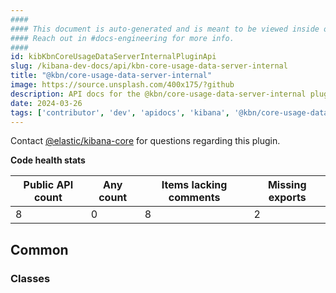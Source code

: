 ```yaml
---
####
#### This document is auto-generated and is meant to be viewed inside our experimental, new docs system.
#### Reach out in #docs-engineering for more info.
####
id: kibKbnCoreUsageDataServerInternalPluginApi
slug: /kibana-dev-docs/api/kbn-core-usage-data-server-internal
title: "@kbn/core-usage-data-server-internal"
image: https://source.unsplash.com/400x175/?github
description: API docs for the @kbn/core-usage-data-server-internal plugin
date: 2024-03-26
tags: ['contributor', 'dev', 'apidocs', 'kibana', '@kbn/core-usage-data-server-internal']
---
```




Contact [@elastic/kibana-core](https://github.com/orgs/elastic/teams/kibana-core) for questions regarding this plugin.

**Code health stats**

| Public API count  | Any count | Items lacking comments | Missing exports |
|-------------------|-----------|------------------------|-----------------|
| 8 | 0 | 8 | 2 |

## Common

### Classes
<DocDefinitionList data={kbnCoreUsageDataServerInternalObj.common.classes}/>

